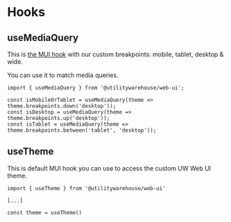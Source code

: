 
<Meta title="Web UI / Helpers / Hooks" />

# Hooks

## useMediaQuery

This is [the MUI hook](https://mui.com/material-ui/react-use-media-query/) with our custom breakpoints: mobile, tablet, desktop & wide.

You can use it to match media queries.

```tsx
import { useMediaQuery } from '@utilitywarehouse/web-ui';

const isMobileOrTablet = useMediaQuery(theme => theme.breakpoints.down('desktop'));
const isDesktop = useMediaQuery(theme => theme.breakpoints.up('desktop'));
const isTablet = useMediaQuery(theme => theme.breakpoints.between('tablet', 'desktop'));
```

## useTheme

This is default MUI hook you can use to access the custom UW Web UI theme.

```tsx
import { useTheme } from '@utilitywarehouse/web-ui'

[...]

const theme = useTheme()
```
